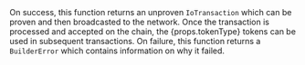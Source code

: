 <span>
On success, this function returns an unproven <code>IoTransaction</code> which can be proven and then broadcasted to the network.
Once the transaction is processed and accepted on the chain, the {props.tokenType} tokens can be used in subsequent transactions.
On failure, this function returns a <code>BuilderError</code> which contains information on why it failed.
</span>